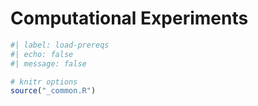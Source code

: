 # Computational Experiments {#sec-computational-experiments}

```r
#| label: load-prereqs
#| echo: false
#| message: false

# knitr options
source("_common.R")

```

